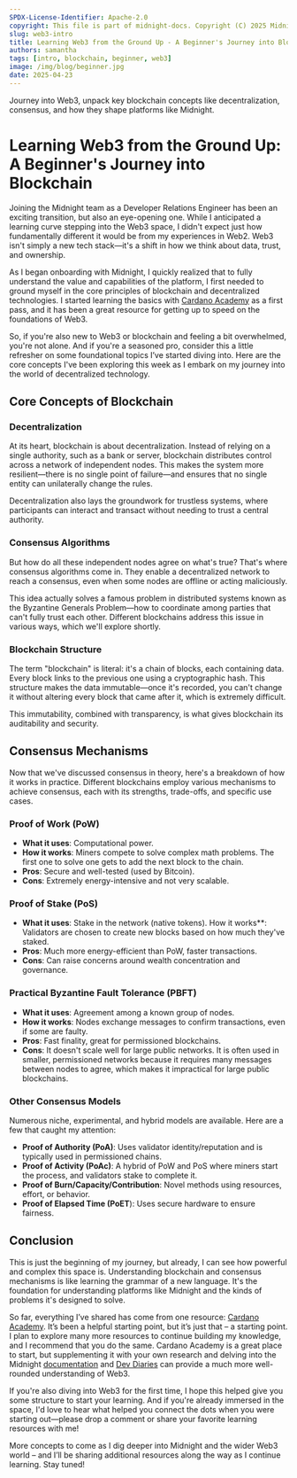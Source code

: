 ```yaml
---
SPDX-License-Identifier: Apache-2.0
copyright: This file is part of midnight-docs. Copyright (C) 2025 Midnight Foundation. Licensed under the Apache License, Version 2.0 (the "License"); You may not use this file except in compliance with the License. You may obtain a copy of the License at http://www.apache.org/licenses/LICENSE-2.0 Unless required by applicable law or agreed to in writing, software distributed under the License is distributed on an "AS IS" BASIS, WITHOUT WARRANTIES OR CONDITIONS OF ANY KIND, either express or implied. See the License for the specific language governing permissions and limitations under the License.
slug: web3-intro
title: Learning Web3 from the Ground Up - A Beginner's Journey into Blockchain
authors: samantha
tags: [intro, blockchain, beginner, web3]
image: /img/blog/beginner.jpg
date: 2025-04-23
---
```


Journey into Web3, unpack key blockchain concepts like decentralization, consensus, and how they shape platforms like Midnight.

<!--truncate-->

# Learning Web3 from the Ground Up: A Beginner's Journey into Blockchain

Joining the Midnight team as a Developer Relations Engineer has been an exciting transition, but also an eye-opening one. While I anticipated a learning curve stepping into the Web3 space, I didn't expect just how fundamentally different it would be from my experiences in Web2. Web3 isn't simply a new tech stack—it's a shift in how we think about data, trust, and ownership. 

As I began onboarding with Midnight, I quickly realized that to fully understand the value and capabilities of the platform, I first needed to ground myself in the core principles of blockchain and decentralized technologies. I started learning the basics with [Cardano Academy](https://academy.cardanofoundation.org/) as a first pass, and it has been a great resource for getting up to speed on the foundations of Web3.

So, if you're also new to Web3 or blockchain and feeling a bit overwhelmed, you're not alone. And if you're a seasoned pro, consider this a little refresher on some foundational topics I’ve started diving into. Here are the core concepts I've been exploring this week as I embark on my journey into the world of decentralized technology.


## Core Concepts of Blockchain
### Decentralization
At its heart, blockchain is about decentralization. Instead of relying on a single authority, such as a bank or server, blockchain distributes control across a network of independent nodes. This makes the system more resilient—there is no single point of failure—and ensures that no single entity can unilaterally change the rules.

Decentralization also lays the groundwork for trustless systems, where participants can interact and transact without needing to trust a central authority.

### Consensus Algorithms
But how do all these independent nodes agree on what's true? That's where consensus algorithms come in. They enable a decentralized network to reach a consensus, even when some nodes are offline or acting maliciously.

This idea actually solves a famous problem in distributed systems known as the Byzantine Generals Problem—how to coordinate among parties that can't fully trust each other. Different blockchains address this issue in various ways, which we'll explore shortly.

### Blockchain Structure
The term "blockchain" is literal: it's a chain of blocks, each containing data. Every block links to the previous one using a cryptographic hash. This structure makes the data immutable—once it's recorded, you can't change it without altering every block that came after it, which is extremely difficult.

This immutability, combined with transparency, is what gives blockchain its auditability and security.

## Consensus Mechanisms
Now that we've discussed consensus in theory, here's a breakdown of how it works in practice. Different blockchains employ various mechanisms to achieve consensus, each with its strengths, trade-offs, and specific use cases.

### Proof of Work (PoW)
- **What it uses**: Computational power.
- **How it works**: Miners compete to solve complex math problems. The first one to solve one gets to add the next block to the chain.
- **Pros**: Secure and well-tested (used by Bitcoin).
- **Cons**: Extremely energy-intensive and not very scalable.
    

### Proof of Stake (PoS)
- **What it uses**: Stake in the network (native tokens).
How it works**: Validators are chosen to create new blocks based on how much they've staked.    
- **Pros**: Much more energy-efficient than PoW, faster transactions.    
- **Cons**: Can raise concerns around wealth concentration and governance.
    

### Practical Byzantine Fault Tolerance (PBFT)
- **What it uses**: Agreement among a known group of nodes.    
- **How it works**: Nodes exchange messages to confirm transactions, even if some are faulty.  
- **Pros**: Fast finality, great for permissioned blockchains.
- **Cons**: It doesn't scale well for large public networks. 
It is often used in smaller, permissioned networks because it requires many messages between nodes to agree, which makes it impractical for large public blockchains.

### Other Consensus Models
Numerous niche, experimental, and hybrid models are available. Here are a few that caught my attention:

- **Proof of Authority (PoA)**: Uses validator identity/reputation and is typically used in permissioned chains.
- **Proof of Activity (PoAc)**: A hybrid  of PoW and PoS where miners start the process, and validators stake to complete it.
- **Proof of Burn/Capacity/Contribution**: Novel methods using resources, effort, or behavior.
- **Proof of Elapsed Time (PoET**): Uses secure hardware to ensure fairness.
    
## Conclusion
This is just the beginning of my journey, but already, I can see how powerful and complex this space is. Understanding blockchain and consensus mechanisms is like learning the grammar of a new language. It's the foundation for understanding platforms like Midnight and the kinds of problems it's designed to solve.

So far, everything I’ve shared has come from one resource: [Cardano Academy](https://academy.cardanofoundation.org/). It’s been a helpful starting point, but it’s just that – a starting point. I plan to explore many more resources to continue building my knowledge, and I recommend that you do the same. Cardano Academy is a great place to start, but supplementing it with your own research and delving into the Midnight [documentation](https://docs.midnight.network/) and [Dev Diaries](https://docs.midnight.network/blog) can provide a much more well-rounded understanding of Web3.  

If you're also diving into Web3 for the first time, I hope this helped give you some structure to start your learning. And if you're already immersed in the space, I'd love to hear what helped you connect the dots when you were starting out—please drop a comment or share your favorite learning resources with me!

More concepts to come as I dig deeper into Midnight and the wider Web3 world – and I’ll be sharing additional resources along the way as I continue learning. Stay tuned!

